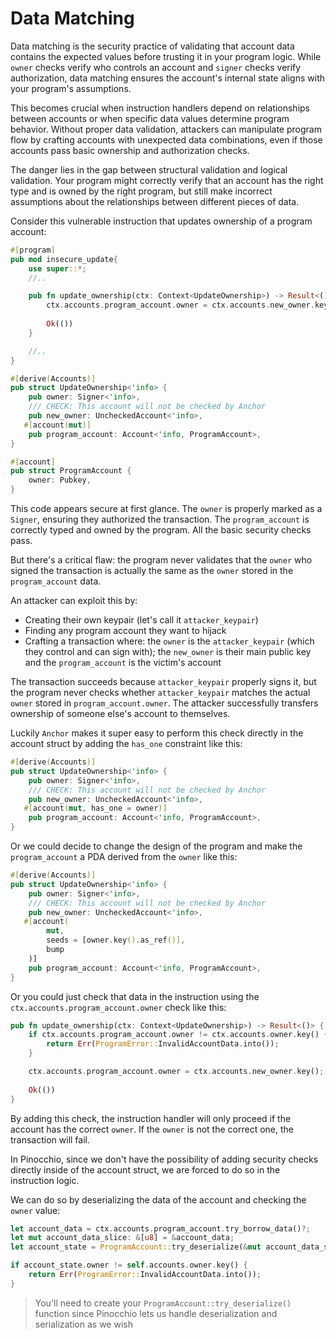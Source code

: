 
# Data Matching

Data matching is the security practice of validating that account data contains the expected values before trusting it in your program logic. While `owner` checks verify who controls an account and `signer` checks verify authorization, data matching ensures the account's internal state aligns with your program's assumptions.

This becomes crucial when instruction handlers depend on relationships between accounts or when specific data values determine program behavior. Without proper data validation, attackers can manipulate program flow by crafting accounts with unexpected data combinations, even if those accounts pass basic ownership and authorization checks.

The danger lies in the gap between structural validation and logical validation. Your program might correctly verify that an account has the right type and is owned by the right program, but still make incorrect assumptions about the relationships between different pieces of data.

<ArticleSection name="Anchor" id="anchor" level="h2" />

Consider this vulnerable instruction that updates ownership of a program account:

```rust
#[program]
pub mod insecure_update{
    use super::*;
    //..

    pub fn update_ownership(ctx: Context<UpdateOwnership>) -> Result<()> {
        ctx.accounts.program_account.owner = ctx.accounts.new_owner.key();
    
        Ok(())
    }

    //..
}

#[derive(Accounts)]
pub struct UpdateOwnership<'info> {
    pub owner: Signer<'info>,
    /// CHECK: This account will not be checked by Anchor
    pub new_owner: UncheckedAccount<'info>,
   #[account(mut)]
    pub program_account: Account<'info, ProgramAccount>,
}

#[account]
pub struct ProgramAccount {
    owner: Pubkey,
}
```

This code appears secure at first glance. The `owner` is properly marked as a `Signer`, ensuring they authorized the transaction. The `program_account` is correctly typed and owned by the program. All the basic security checks pass.

But there's a critical flaw: the program never validates that the `owner` who signed the transaction is actually the same as the `owner` stored in the `program_account` data.

An attacker can exploit this by:
- Creating their own keypair (let's call it `attacker_keypair`)
- Finding any program account they want to hijack
- Crafting a transaction where: the `owner` is the `attacker_keypair` (which they control and can sign with); the `new_owner` is their main public key and the `program_account` is the victim's account

The transaction succeeds because `attacker_keypair` properly signs it, but the program never checks whether `attacker_keypair` matches the actual `owner` stored in `program_account.owner`. The attacker successfully transfers ownership of someone else's account to themselves.

Luckily `Anchor` makes it super easy to perform this check directly in the account struct by adding the `has_one` constraint like this:

```rust
#[derive(Accounts)]
pub struct UpdateOwnership<'info> {
    pub owner: Signer<'info>,
    /// CHECK: This account will not be checked by Anchor
    pub new_owner: UncheckedAccount<'info>,
   #[account(mut, has_one = owner)]
    pub program_account: Account<'info, ProgramAccount>,
}
```

Or we could decide to change the design of the program and make the `program_account` a PDA derived from the `owner` like this:

```rust
#[derive(Accounts)]
pub struct UpdateOwnership<'info> {
    pub owner: Signer<'info>,
    /// CHECK: This account will not be checked by Anchor
    pub new_owner: UncheckedAccount<'info>,
   #[account(
        mut,
        seeds = [owner.key().as_ref()],
        bump
    )]
    pub program_account: Account<'info, ProgramAccount>,
}
```

Or you could just check that data in the instruction using the `ctx.accounts.program_account.owner` check like this:

```rust
pub fn update_ownership(ctx: Context<UpdateOwnership>) -> Result<()> {
    if ctx.accounts.program_account.owner != ctx.accounts.owner.key() {
        return Err(ProgramError::InvalidAccountData.into());
    }

    ctx.accounts.program_account.owner = ctx.accounts.new_owner.key();
    
    Ok(())
}
```

By adding this check, the instruction handler will only proceed if the account has the correct `owner`. If the `owner` is not the correct one, the transaction will fail.

<ArticleSection name="Pinocchio" id="pinocchio" level="h2" />

In Pinocchio, since we don't have the possibility of adding security checks directly inside of the account struct, we are forced to do so in the instruction logic. 

We can do so by deserializing the data of the account and checking the `owner` value:

```rust
let account_data = ctx.accounts.program_account.try_borrow_data()?;
let mut account_data_slice: &[u8] = &account_data;
let account_state = ProgramAccount::try_deserialize(&mut account_data_slice)?;

if account_state.owner != self.accounts.owner.key() {
    return Err(ProgramError::InvalidAccountData.into());
}
```

> You'll need to create your `ProgramAccount::try_deserialize()` function since Pinocchio lets us handle deserialization and serialization as we wish 





